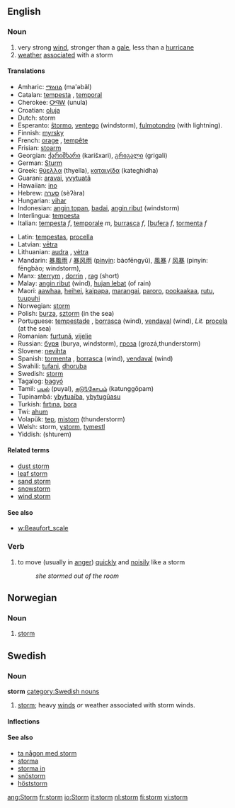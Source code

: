 ==English==

===Noun===
{{en-noun-reg}}

#very strong [[wind]], stronger than a [[gale]], less than a [[hurricane]]
#[[weather]] [[associate]]d with a storm

====Translations====
{{top}}
*Amharic: [[ማዕበል]] (ma'əbäl)
*Catalan: [[tempesta]] {{f}}, [[temporal]] {{m}}
*Cherokee: [[ᎤᏄᎳ]] (unula)
*Croatian: [[oluja]] {{f}}
*Dutch: storm {{m}}
*Esperanto: [[ŝtormo]], [[ventego]] (windstorm), [[fulmotondro]] (with lightning).
*Finnish: [[myrsky]]
*French: [[orage]] {{m}}, [[tempête]] {{f}}
*Frisian: [[stoarm]]
*Georgian: [[ქარიშხარი]] (karišxari), [[გრიგალი]] (grigali)
*German: [[Sturm]] {{m}}
*Greek: [[θύελλα]] (thyella), [[καταιγίδα]] (kateghidha)
*Guarani: [[aravai]], [[yvytuatã]]
*Hawaiian: [[ino]]
*Hebrew: [[סערה]] (s&egrave;&#660;&agrave;ra)
*Hungarian: [[vihar]]
*Indonesian: [[angin topan]], [[badai]], [[angin ribut]] (windstorm)
*Interlingua: [[tempesta]]
*Italian: [[tempesta]] ''f'',  [[temporale]] ''m'', [[burrasca]] ''f'', [[[bufera]] ''f'', [[tormenta]] ''f''
{{mid}}
*Latin: [[tempestas]], [[procella]]
*Latvian: [[vētra]]
*Lithuanian: [[audra]] {{f}}, [[vėtra]] {{f}}
*Mandarin: [[暴風雨]] / [[暴风雨]] ([[pinyin]]: bàofēngyǔ), [[風暴]] / [[风暴]] (pinyin: fēngbào; windstorm),
*Manx: [[sterrym]] {{m}}, [[dorrin]] {{m}}, [[rag]] {{m}} (short)
*Malay: [[angin ribut]] (wind), [[hujan lebat]] (of rain)
*Maori: [[aawhaa]], [[heihei]], [[kaipapa]], [[marangai]], [[paroro]], [[pookaakaa]], [[rutu]], [[tuupuhi]]
*Norwegian: [[#Norwegian|storm]]
*Polish: [[burza]], [[sztorm]] (in the sea)
*Portuguese: [[tempestade]] {{f}}, [[borrasca]] {{f}} (wind), [[vendaval]] {{m}} (wind), ''Lit.'' [[procela]] {{f}} (at the sea)
*Romanian: [[furtună]], [[vijelie]]
*Russian: [[буря]] (burya, windstorm), [[гроза]] (grozá,thunderstorm)
*Slovene: [[nevihta]] {{f}}
*Spanish: [[tormenta]] {{f}}, [[borrasca]] {{f}} (wind), [[vendaval]] {{m}} (wind)
*Swahili: [[tufani]], [[dhoruba]]
*Swedish: [[storm]]
*Tagalog: [[bagyó]]
*Tamil: [[புயல்]] (puyal), [[கடு௩்கோபம்]] (katunggōpam)
*Tupinambá: [[ybytuaíba]], [[ybytugûasu]]
*Turkish: [[fırtına]], [[bora]]
*Twi: [[ahum]]
*Volapük: [[tep]], [[mistom]] (thunderstorm)
*Welsh: storm, [[ystorm]], [[tymestl]]
*Yiddish: [[]] (shturem)
{{bottom}}

====Related terms====
*[[dust storm]]
*[[leaf storm]]
*[[sand storm]]
*[[snowstorm]]
*[[wind storm]]

====See also====
*[[w:Beaufort_scale]]

===Verb===
{{en-infl-reg-consonant|storm||}}

#to move (usually in [[anger]]) [[quickly]] and [[noisily]] like a storm
#:''she stormed out of the room''

==Norwegian==
===Noun===
{{no-noun-m1|storm}}
#[[#English|storm]]

==Swedish==
===Noun===
'''storm'''
[[category:Swedish nouns]]
#[[#English|storm]]; heavy [[winds]] ''or'' weather associated with storm winds.

====Inflections====
{{sv-noun|gender=Common|storm|stormen|stormar|stormarna|storms|stormens|stormars|stormarnas}}

====See also====
*[[ta någon med storm]]
*[[storma]]
*[[storma in]]
*[[snöstorm]]
*[[höststorm]]

[[ang:Storm]]
[[fr:storm]]
[[io:Storm]]
[[it:storm]]
[[nl:storm]]
[[fi:storm]]
[[vi:storm]]